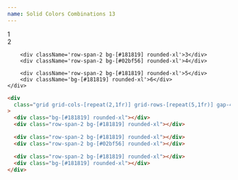 ```yaml
---
name: Solid Colors Combinations 13
---
```



<div className='flex flex-row flex-wrap items-center justify-center gap-2 pb-8'>
  <Badge text='#181819' color='bg-[#181819]' client:load />
  <Badge text='#02bf56' color='bg-[#02bf56]' client:load />
</div>

<div className='flex items-center justify-center bg-[#050405] rounded-xl p-4'>
    <div className='grid grid-cols-[repeat(2,1fr)] grid-rows-[repeat(5,1fr)] gap-4 w-full min-h-[500px] content-bento'>
        <div className='bg-[#181819] rounded-xl'>1</div>
        <div className='row-span-2 bg-[#181819] rounded-xl'>2</div>

        <div className='row-span-2 bg-[#181819] rounded-xl'>3</div>
        <div className='row-span-2 bg-[#02bf56] rounded-xl'>4</div>

        <div className='row-span-2 bg-[#181819] rounded-xl'>5</div>
        <div className='bg-[#181819] rounded-xl'>6</div>
    </div>

</div>

<CodeBlock client:load>

```html
<div
  class="grid grid-cols-[repeat(2,1fr)] grid-rows-[repeat(5,1fr)] gap-4 w-full min-h-[500px]"
>
  <div class="bg-[#181819] rounded-xl"></div>
  <div class="row-span-2 bg-[#181819] rounded-xl"></div>

  <div class="row-span-2 bg-[#181819] rounded-xl"></div>
  <div class="row-span-2 bg-[#02bf56] rounded-xl"></div>

  <div class="row-span-2 bg-[#181819] rounded-xl"></div>
  <div class="bg-[#181819] rounded-xl"></div>
</div>
```

</CodeBlock>
